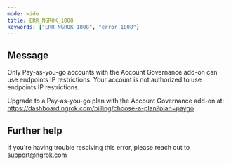 ```yaml
---
mode: wide
title: ERR_NGROK_1808
keywords: ["ERR_NGROK_1808", "error 1808"]
---
```


## Message

Only Pay-as-you-go accounts with the Account Governance add-on can use endpoints IP restrictions.
Your account is not authorized to use endpoints IP restrictions.

Upgrade to a Pay-as-you-go plan with the Account Governance add-on at: https://dashboard.ngrok.com/billing/choose-a-plan?plan=paygo

## Further help

If you're having trouble resolving this error, please reach out to [support@ngrok.com](mailto:support@ngrok.com?subject=Help%20with%20ERR_NGROK_1808)
